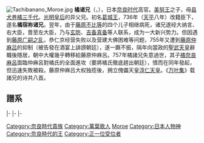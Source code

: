 [[File:Tachibanano_Moroe.jpg|thumb]]
'''橘诸兄'''（{{jpn|j=橘諸兄|hg=たちばな の もろえ|rm=Tachibana no Moroe}}，{{bd|684年||757年|catIdx=J}}），日本[[奈良时代|奈良时代]]高官。[[美努王|美努王]]之子，母[[縣犬養三千代|县犬养橘三千代]]。[[光明皇后|光明皇后]]的异父兄。初名[[葛城王|葛城王]]，736年（[[天平|天平]]八年）改籍臣下，遂名'''橘宿祢诸兄'''。翌年，由于[[藤原不比等|藤原不比等]]的四个儿子相继病死，诸兄遂经大纳言、右大臣，晋至左大臣，乃与[[玄昉|玄昉]]、[[吉备真备|吉备真备]]等人联系，成为一大新兴势力。但因遇到[[藤原广嗣之乱|藤原广嗣之乱]]，恭仁京经营失败以及营建大佛困难等问题，755年又遭到[[藤原仲麻吕|藤原仲麻吕]]的抑制（被告發在酒宴上誹謗朝廷），遂一蹶不振，隔年向當政的[[聖武天皇|聖武天皇]]辭職後隱居，朝中大權幾乎轉移給藤原仲麻呂。757年橘諸兄失意過世，其子[[橘奈良麻呂|橘奈良麻呂]]面臨仲麻呂對橘氏的全面進攻（要將橘氏徹底趕出朝廷），憤而在同年發起{{tsl|ja|橘奈良麻呂の乱||橘奈良麻吕之乱}}，但迅速失敗被殺。藤原仲麻吕大权独揽後，拥立傀儡天皇[[淳仁天皇|淳仁天皇]]。《[[万叶集|万叶集]]》载諸兄的诗共八首。

== 譜系 ==
{{日本皇室飛鳥時代}}

{{start box|width=auto}}
|-
{{s-off}}
|-
{{s-vacant|rows=2||last=[[藤原武智麻呂|藤原武智麻呂]]}}
{{s-title|[[右大臣|右大臣]]|738年2月6日－743年6月1日}}
{{s-vacant||next={{link-ja|藤原豐成|藤原豊成}}}}
|-
{{s-title|[[左大臣|左大臣]]|743年6月1日－756年3月7日}}
{{s-vacant||next={{link-ja|藤原永手|藤原永手}}}}
{{end box}}

{{DEFAULTSORT:Tachibana no Moroe}}
[[Category:奈良時代貴族|Category:奈良時代貴族]]
[[Category:萬葉歌人|Category:萬葉歌人]]
[[Category:橘氏|Moroe]]
[[Category:日本人物神|Category:日本人物神]]
[[Category:奈良時代的王|Category:奈良時代的王]]
[[Category:正一位受位者|Category:正一位受位者]]